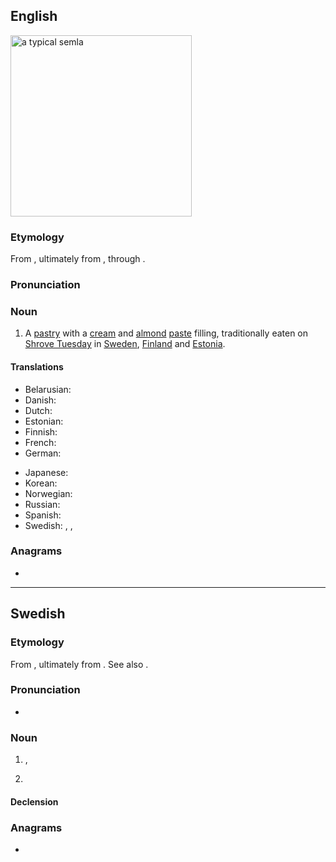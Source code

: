 ==English==
[[Image:SemlaFlickr.jpg|thumb|right|290px|a typical '''semla''']]
{{wikipedia}}

===Etymology===
From {{bor|en|sv|semla}}, ultimately from {{der|en|la|simila||finest quality wheat flour}}, through {{der|en|gmq-osw|-}}.

===Pronunciation===
{{rfp|en}}

===Noun===
{{en-noun}}

# A [[pastry]] with a [[cream]] and [[almond]] [[paste]] filling, traditionally eaten on [[Shrove Tuesday]] in [[Sweden]], [[Finland]] and [[Estonia]].

====Translations====
{{trans-top|Swedish pastry eaten on Shrove Tuesday}}
* Belarusian: {{t|be|се́мла|f}}
* Danish: {{t|da|fastelavnsbolle|c}}
* Dutch: {{t|nl|semla|m|f}}
* Estonian: {{t|et|vastlakukkel}}
* Finnish: {{t+|fi|laskiaispulla}}
* French: {{t+|fr|semla|m}}
* German: {{t|de|Semla|f}}
{{trans-mid}}
* Japanese: {{t|ja|セムラ|tr=semura}}
* Korean: {{t|ko|셈라}}
* Norwegian: {{t|no|fastelavnsbolle|m}}
* Russian: {{t|ru|се́мла|f}}
* Spanish: {{t|es|semla|m}}
* Swedish: {{t+|sv|semla|c}}, {{t+|sv|fastlagsbulle|c}}, {{t|sv|fettisdagsbulle|c}}
{{trans-bottom}}

{{topics|en|Cakes and pastries}}

===Anagrams===
* {{anagrams|en|EMALS|Lemas|MELAS|Salem|Selma|Smale|Smeal|almes|amels|lames|lamés|leams|males|meals|melas|mesal}}

----

==Swedish==

===Etymology===
From {{inh|sv|gmq-osw|sembla}}, ultimately from {{der|sv|la|simila|t=finest quality wheat flour}}. See also {{cog|fi|sämpylä}}.

===Pronunciation===
{{wikipedia|lang=sv}}
* {{IPA|/ˈsemˌla/|/ˈsɛmˌla/|lang=sv}}

===Noun===
{{sv-noun|c}}

# {{lb|sv|Finland}} {{l|en|bun}}, {{l|en|bread roll}}
#: {{syn|sv|småfranska}}
# {{lb|sv|Sweden}} {{l|en|semla}} {{gloss|Swedish pastry eaten on Shrove Tuesday}}
#: {{syn|sv|fastlagsbulle|fettisdagsbulle}}
#: {{hypo|sv|hetvägg}}

====Declension====
{{sv-infl-noun-c-or|seml}}

===Anagrams===
* {{anagrams|sv|males|smale}}

{{topics|sv|Cakes and pastries}}